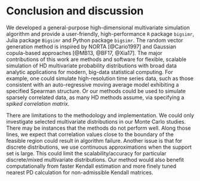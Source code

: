 # Conclusion and discussion {#discussion}

We developed a general-purpose high-dimensional multivariate simulation algorithm and provide a user-friendly, high-performance `R` package `bigsimr`, Julia package `Bigsimr` and Python package `bigsimr`. The random vector generation method is inspired by NORTA [@Cario1997] and Gaussian copula-based approaches [@MB13, @BF17, @Xia17]. The major contributions of this work are methods and software for flexible, scalable simulation of HD multivariate probability distributions with broad data analytic applications for modern, big-data statistical computing. For example, one could simulate high-resolution time series data, such as those consistent with an auto-regressive moving average model exhibiting a specified Spearman structure. Or our methods could be used to simulate sparsely correlated data, as many HD methods assume, via specifying a *spiked correlation matrix*.

<!-- 
It is customary to compare new tools and algorithms directly to existing competing methods and software. In this study, however, we only employ our proposed methodology, as our previous work has shown that existing `R` tools are simply not designed to meet our high-dimensional goal (see @Li2019gpu for evaluations of the `R` `copula` package and others). For the bivariate simulations, existing packages such as [`nortaRA`](https://github.com/superdesolator/NORTARA) work well to match Pearson correlations exactly.
-->

There are limitations to the methodology and implementation. We could only investigate selected multivariate distributions in our Monte Carlo studies. There may be instances that the methods do not perform well. Along those lines, we expect that correlation values close to the boundary of the feasible region could result in algorithm failure. Another issue is that for discrete distributions, we use continuous approximations when the support set is large. This could limit the scalability/accuracy for particular discrete/mixed multivariate distributions. Our method would also benefit computationally from faster Kendall estimation and more finely tuned nearest PD calculation for non-admissible Kendall matrices.

